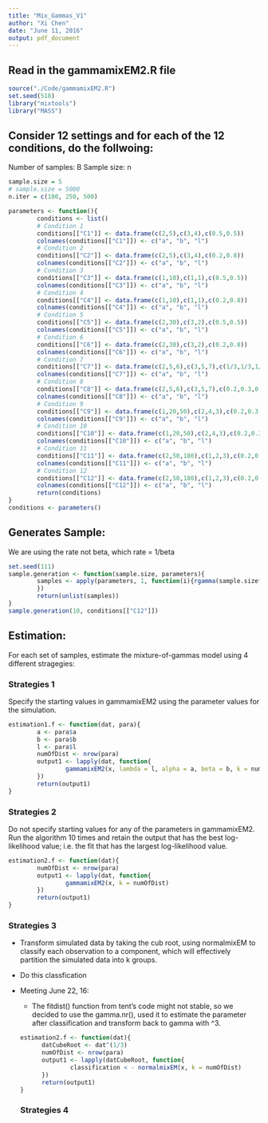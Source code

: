 ```yaml
---
title: "Mix_Gammas_V1"
author: "Xi Chen"
date: "June 11, 2016"
output: pdf_document
---
```

## Read in the gammamixEM2.R file
```r
source("./Code/gammamixEM2.R")
set.seed(518)
library("mixtools")
library("MASS")
```

## Consider 12 settings and for each of the 12 conditions, do the follwoing:
Number of samples: B
Sample size: n

```r
sample.size = 5
# sample.size = 5000
n.iter = c(100, 250, 500)

parameters <- function(){
        conditions <- list()
        # Condition 1
        conditions[["C1"]] <- data.frame(c(2,5),c(3,4),c(0.5,0.5))
        colnames(conditions[["C1"]]) <- c("a", "b", "l")
        # Condition 2
        conditions[["C2"]] <- data.frame(c(2,5),c(3,4),c(0.2,0.8))
        colnames(conditions[["C2"]]) <- c("a", "b", "l")
        # Condition 3
        conditions[["C3"]] <- data.frame(c(1,10),c(1,1),c(0.5,0.5))
        colnames(conditions[["C3"]]) <- c("a", "b", "l")
        # Condition 4
        conditions[["C4"]] <- data.frame(c(1,10),c(1,1),c(0.2,0.8))
        colnames(conditions[["C4"]]) <- c("a", "b", "l")
        # Condition 5
        conditions[["C5"]] <- data.frame(c(2,30),c(3,2),c(0.5,0.5))
        colnames(conditions[["C5"]]) <- c("a", "b", "l")
        # Condition 6
        conditions[["C6"]] <- data.frame(c(2,30),c(3,2),c(0.2,0.8))
        colnames(conditions[["C6"]]) <- c("a", "b", "l")
        # Condition 7
        conditions[["C7"]] <- data.frame(c(2,5,6),c(3,5,7),c(1/3,1/3,1/3))
        colnames(conditions[["C7"]]) <- c("a", "b", "l")
        # Condition 8
        conditions[["C8"]] <- data.frame(c(2,5,6),c(3,5,7),c(0.2,0.3,0.5))
        colnames(conditions[["C8"]]) <- c("a", "b", "l")
        # Condition 9
        conditions[["C9"]] <- data.frame(c(1,20,50),c(2,4,3),c(0.2,0.3,0.5))
        colnames(conditions[["C9"]]) <- c("a", "b", "l")
        # Condition 10
        conditions[["C10"]] <- data.frame(c(1,20,50),c(2,4,3),c(0.2,0.3,0.5))
        colnames(conditions[["C10"]]) <- c("a", "b", "l")
        # Condition 11
        conditions[["C11"]] <- data.frame(c(2,50,180),c(1,2,3),c(0.2,0.3,0.5))
        colnames(conditions[["C11"]]) <- c("a", "b", "l")
        # Condition 12
        conditions[["C12"]] <- data.frame(c(2,50,180),c(1,2,3),c(0.2,0.3,0.5))
        colnames(conditions[["C12"]]) <- c("a", "b", "l")
        return(conditions)
}
conditions <- parameters()

```

## Generates Sample:
We are using the rate not beta, which rate = 1/beta

```r
set.seed(111)
sample.generation <- function(sample.size, parameters){
        samples <- apply(parameters, 1, function(i){rgamma(sample.size* i[3], shape = i[1], scale = i[2])
        })
        return(unlist(samples))
}
sample.generation(10, conditions[["C12"]])

```

## Estimation:
For each set of samples, estimate the mixture-of-gammas model using 4 different stragegies:

### Strategies 1
Specify the starting values in gammamixEM2 using the parameter values for the simulation.

```r
estimation1.f <- function(dat, para){
        a <- para$a
        b <- para$b
        l <- para$l
        numOfDist <- nrow(para)
        output1 <- lapply(dat, function{
                gammamixEM2(x, lambda = l, alpha = a, beta = b, k = numOfDist,)
        })
        return(output1)
}
```

### Strategies 2
Do not specify starting values for any of the parameters in gammamixEM2. Run the algorithm 10 times and retain the output that has the best log-likelihood value; i.e. the fit that has the largest log-likelihood value.
```r
estimation2.f <- function(dat){
        numOfDist <- nrow(para)
        output1 <- lapply(dat, function{
                gammamixEM2(x, k = numOfDist)
        })
        return(output1)
}
```
### Strategies 3
* Transform simulated data by taking the cub root, using normalmixEM to classify each observation to a component, which will effectively partition the simulated data into k groups. 

* Do this classfication
* Meeting June 22, 16: 
   * The fitdist() function from tent's code might not stable, so we decided to use the gamma.nr(), used it to estimate the parameter after classification and transform back to gamma with ^3. 
```r
estimation2.f <- function(dat){
        datCubeRoot <- dat^(1/3)
        numOfDist <- nrow(para)
        output1 <- lapply(datCubeRoot, function{
                classification < - normalmixEM(x, k = numOfDist)
        })
        return(output1)
}
```
### Strategies 4

```r

```


